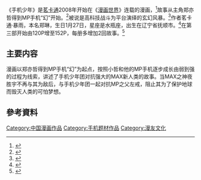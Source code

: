 {{expand|time=2015-04-25T01:43:25+00:00}}
《手机少年》是[[茗卡通|茗卡通]]2008年开始在《[[漫画世界|漫画世界]]》连载的漫画，<ref>{{Cite news|url=http://game.21cn.com/comic/news/a/2011/1018/17/9479498.shtml|title=MP纪元!万圣夜行!《手机少年》11册校园七不思议事件!|language=zh-cn|publisher=21cn|author=|date=2011-10-18|accessdate=2015-04-25|deadurl=yes|archiveurl=https://web.archive.org/web/20160304125454/http://game.21cn.com/comic/news/a/2011/1018/17/9479498.shtml|archivedate=2016-03-04}}</ref>故事从主角郑亦哲得到MP手机“幻”开始。<ref>{{Cite news|url=http://news.artxun.com/yishu-1559-7791912.shtml|title=潮想《手机少年P·boys》——脱颖而出的新生代漫画|language=zh-cn|publisher=博宝艺术网|author=何庆生|date=2010-09-10|accessdate=2015-04-25|archive-url=https://web.archive.org/web/20160305085601/http://news.artxun.com/yishu-1559-7791912.shtml|archive-date=2016-03-05|dead-url=yes}}</ref>被说是高科技战斗为平台演绎的玄幻风暴。<ref>{{Cite news|url=http://www.chinadaily.com.cn/micro-reading/dzh/2011-11-18/content_4409954.html|title=最潮的科技格斗幻想曲――《手机少年》|language=zh-cn|publisher=中国日报|author=|date=2011-11-18|accessdate=2015-04-25|archive-url=https://archive.today/20150424233708/http://www.chinadaily.com.cn/micro-reading/dzh/2011-11-18/content_4409954.html|archive-date=2015-04-24|url-status=dead}}</ref>作者茗卡通·暴雨，本名郑琳，生日1月27日，星座是水瓶座，出生在辽宁省抚顺市。<ref>{{Cite news|url=http://www.dogame.com.cn/gamerc/new_6489&258.html|title=《手机少年》24册新篇章之夜色降临--揭露学生会的真面目！|language=zh-cn|publisher=游戏兵工厂|author=游戏兵工厂|date=2013年11月8日|accessdate=2015-04-25|archive-url=https://archive.today/20150424233548/http://www.dogame.com.cn/gamerc/new_6489&258.html|archive-date=2015-04-24|url-status=dead}}</ref>在第三部开始由120P增至152P，每册多增加2回故事。<ref>{{Cite news|url=http://news.comicyu.com/2013/04/11/108507.html|title=《手机少年》21册——校园六怪谈！|language=zh-cn|publisher=漫域|author=阿哈|date=2013年4月11日|accessdate=2015-04-25|archive-date=2016-03-04|archive-url=https://web.archive.org/web/20160304205747/http://news.comicyu.com/2013/04/11/108507.html|dead-url=yes}}</ref>

== 主要内容 ==
漫画以郑亦哲得到MP手机“幻”为起点，按照小哲和他的MP手机逐步成长由弱到强的过程为线索，讲述了手机少年团对抗强大的MAX新人类的故事。当MAX之神夜胜宇不再与其为敌后，与手机少年团一起对抗MP之父左戒，阻止其为了保护地球而毁灭人类的可怕梦想。

==參考資料==
{{Reflist}}

[[Category:中国漫画作品|Category:中国漫画作品]]
[[Category:手机题材作品|Category:手机题材作品]]
[[Category:漫友文化|Category:漫友文化]]